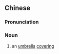 {{also|伞盖}}
==Chinese==
{{zh-forms|s=伞盖}}

===Pronunciation===
{{zh-pron
|m=sǎngài
|cat=n
}}

===Noun===
{{zh-noun}}

# {{lb|zh|archaic}} an [[umbrella]] [[covering]]
